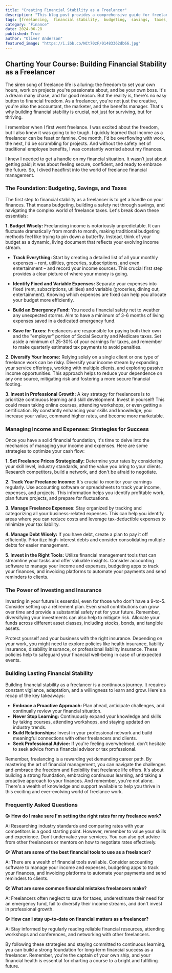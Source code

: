 ```yaml
---
title: "Creating Financial Stability as a Freelancer"
description: "This blog post provides a comprehensive guide for freelancers looking to achieve financial stability. It covers budgeting, saving, taxes, income diversification, and investment strategies. Learn how to navigate freelance finances and build a secure future."
tags: [freelancing,  financial stability,  budgeting,  savings,  taxes,  income diversification,  investing,  financial planning,  freelance finances,  financial security,  entrepreneurship]
category: "Finance"
date: 2024-06-28
published: True
author: "Oliver Anderson"
featured_image: "https://i.ibb.co/NCt70zF/01483362db66.jpg"
---
```


## Charting Your Course: Building Financial Stability as a Freelancer

The siren song of freelance life is alluring: the freedom to set your own hours, work on projects you're passionate about, and be your own boss. It's a dream many chase, and for good reason. But the reality is, there's no easy button to financial freedom. As a freelancer, you're not just the creative, you're also the accountant, the marketer, and the benefits manager.  That's why building financial stability is crucial, not just for surviving, but for thriving. 

I remember when I first went freelance. I was excited about the freedom, but I also knew it was going to be tough.  I quickly learned that income as a freelancer can be feast or famine. One month, I'd be overflowing with work, the next, I'd be scrambling for projects. And without the safety net of traditional employee benefits, I was constantly worried about my finances.

I knew I needed to get a handle on my financial situation. It wasn’t just about getting paid; it was about feeling secure, confident, and ready to embrace the future.  So, I dived headfirst into the world of freelance financial management.

###  The Foundation: Budgeting, Savings, and Taxes

The first step to financial stability as a freelancer is to get a handle on your finances. That means budgeting, building a safety net through savings, and navigating the complex world of freelance taxes.  Let's break down these essentials:

**1. Budget Wisely:**  Freelancing income is notoriously unpredictable. It can fluctuate dramatically from month to month, making traditional budgeting methods feel like trying to pin down a butterfly. Instead, think of your budget as a dynamic, living document that reflects your evolving income stream. 

* **Track Everything:** Start by creating a detailed list of all your monthly expenses – rent, utilities, groceries, subscriptions, and even entertainment – and record your income sources. This crucial first step provides a clear picture of where your money is going.

* **Identify Fixed and Variable Expenses:** Separate your expenses into fixed (rent, subscriptions, utilities) and variable (groceries, dining out, entertainment). Knowing which expenses are fixed can help you allocate your budget more efficiently.

* **Build an Emergency Fund:** You need a financial safety net to weather any unexpected storms. Aim to have a minimum of 3-6 months of living expenses saved in a dedicated emergency fund. 

* **Save for Taxes:** Freelancers are responsible for paying both their own and the "employer" portion of Social Security and Medicare taxes. Set aside a minimum of 25-30% of your earnings for taxes, and remember to make quarterly estimated tax payments to avoid penalties. 

**2. Diversify Your Income:**  Relying solely on a single client or one type of freelance work can be risky. Diversify your income stream by expanding your service offerings, working with multiple clients, and exploring passive income opportunities.  This approach helps to reduce your dependence on any one source, mitigating risk and fostering a more secure financial footing.  

**3. Invest in Professional Growth:**  A key strategy for freelancers is to prioritize continuous learning and skill development. Invest in yourself!  This could mean taking online courses, attending workshops, or even getting a certification.  By constantly enhancing your skills and knowledge, you increase your value, command higher rates, and become more marketable. 

###  Managing Income and Expenses: Strategies for Success

Once you have a solid financial foundation, it's time to delve into the mechanics of managing your income and expenses. Here are some strategies to optimize your cash flow:

**1. Set Freelance Prices Strategically:** Determine your rates by considering your skill level, industry standards, and the value you bring to your clients.  Research competitors, build a network, and don't be afraid to negotiate.  

**2. Track Your Freelance Income:** It's crucial to monitor your earnings regularly. Use accounting software or spreadsheets to track your income, expenses, and projects. This information helps you identify profitable work, plan future projects, and prepare for fluctuations.

**3. Manage Freelance Expenses:**  Stay organized by tracking and categorizing all your business-related expenses. This can help you identify areas where you can reduce costs and leverage tax-deductible expenses to minimize your tax liability.

**4. Manage Debt Wisely:**  If you have debt, create a plan to pay it off efficiently. Prioritize high-interest debts and consider consolidating multiple debts for easier management.  

**5. Invest in the Right Tools:**  Utilize financial management tools that can streamline your tasks and offer valuable insights. Consider accounting software to manage your income and expenses, budgeting apps to track your finances, and invoicing platforms to automate your payments and send reminders to clients.

###  The Power of Investing and Insurance

Investing in your future is essential, even for those who don't have a 9-to-5.  Consider setting up a retirement plan. Even small contributions can grow over time and provide a substantial safety net for your future. Remember, diversifying your investments can also help to mitigate risk. Allocate your funds across different asset classes, including stocks, bonds, and tangible assets.

Protect yourself and your business with the right insurance. Depending on your work, you might need to explore policies like health insurance, liability insurance, disability insurance, or professional liability insurance.  These policies help to safeguard your financial well-being in case of unexpected events.

###  Building Lasting Financial Stability

Building financial stability as a freelancer is a continuous journey.  It requires constant vigilance, adaptation, and a willingness to learn and grow.  Here's a recap of the key takeaways:

* **Embrace a Proactive Approach:** Plan ahead, anticipate challenges, and continually review your financial situation.
* **Never Stop Learning:** Continuously expand your knowledge and skills by taking courses, attending workshops, and staying updated on industry trends.
* **Build Relationships:** Invest in your professional network and build meaningful connections with other freelancers and clients.
* **Seek Professional Advice:** If you're feeling overwhelmed, don't hesitate to seek advice from a financial advisor or tax professional. 

Remember, freelancing is a rewarding yet demanding career path. By mastering the art of financial management, you can navigate the challenges and embrace the freedom and flexibility that freelance life offers.  It's about building a strong foundation, embracing continuous learning, and taking a proactive approach to your finances.  And remember, you're not alone. There's a wealth of knowledge and support available to help you thrive in this exciting and ever-evolving world of freelance work.

### Frequently Asked Questions 

**Q: How do I make sure I'm setting the right rates for my freelance work?**

A: Researching industry standards and comparing rates with your competitors is a good starting point. However, remember to value your skills and experience. Don't undervalue your services.  You can also get advice from other freelancers or mentors on how to negotiate rates effectively. 

**Q: What are some of the best financial tools to use as a freelancer?**

A: There are a wealth of financial tools available. Consider accounting software to manage your income and expenses, budgeting apps to track your finances, and invoicing platforms to automate your payments and send reminders to clients.  

**Q: What are some common financial mistakes freelancers make?**

A:  Freelancers often neglect to save for taxes, underestimate their need for an emergency fund, fail to diversify their income streams, and don't invest in professional growth.  

**Q: How can I stay up-to-date on financial matters as a freelancer?**

A:  Stay informed by regularly reading reliable financial resources, attending workshops and conferences, and networking with other freelancers.  

By following these strategies and staying committed to continuous learning, you can build a strong foundation for long-term financial success as a freelancer.  Remember, you're the captain of your own ship, and your financial health is essential for charting a course to a bright and fulfilling future. 
